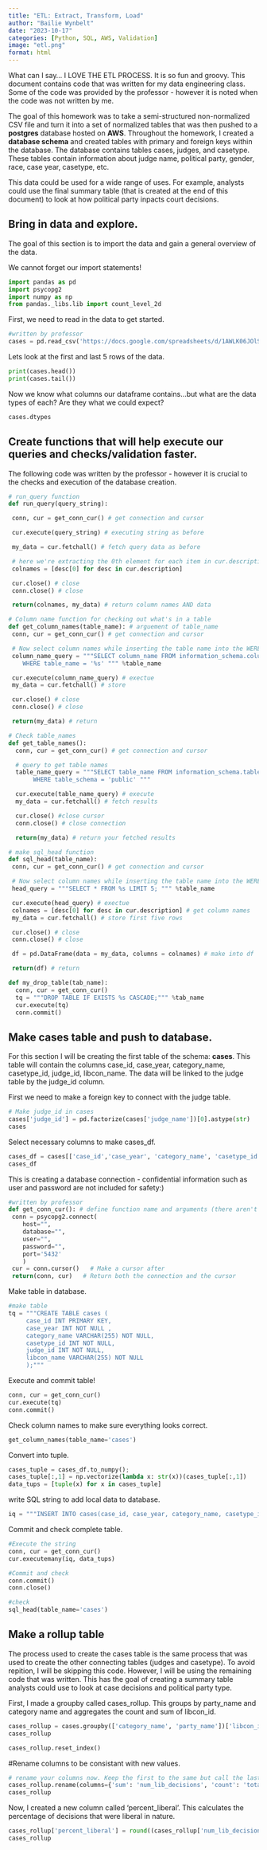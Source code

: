 ```yaml
---
title: "ETL: Extract, Transform, Load"
author: "Bailie Wynbelt"
date: "2023-10-17"
categories: [Python, SQL, AWS, Validation]
image: "etl.png"
format: html
---
```

What can I say... I LOVE THE ETL PROCESS. It is so fun and groovy. This document contains code that was written for my data engineering class. Some of the code was provided by the professor - however it is noted when the code was not written by me. 

The goal of this homework was to take a semi-structured non-normalized CSV file and turn it into a set of normalized tables that was then pushed to a **postgres** database hosted on **AWS**. Throughout the homework, I created a **database schema** and created tables with primary and foreign keys within the database. The database contains tables cases, judges, and casetype. These tables contain information about judge name, political party, gender, race, case year, casetype, etc. 

This data could be used for a wide range of uses. For example, analysts could use the final summary table (that is created at the end of this document) to look at how political party inpacts court decisions.

## Bring in data and explore.
The goal of this section is to import the data and gain a general overview of the data. 

We cannot forget our import statements!
```python
import pandas as pd
import psycopg2
import numpy as np
from pandas._libs.lib import count_level_2d
```

First, we need to read in the data to get started.
```python
#written by professor
cases = pd.read_csv('https://docs.google.com/spreadsheets/d/1AWLK06JOlSKImgoHNTbj7oXR5mRfsL2WWeQF6ofMq1g/gviz/tq?tqx=out:csv')
```

Lets look at the first and last 5 rows of the data.
```python
print(cases.head())
print(cases.tail())
```

Now we know what columns our dataframe contains...but what are the data types of each? Are they what we could expect?
```python
cases.dtypes
```

## Create functions that will help execute our queries and checks/validation faster.
The following code was written by the professor - however it is crucial to the checks and execution of the database creation.
```python
# run_query function
def run_query(query_string):

 conn, cur = get_conn_cur() # get connection and cursor

 cur.execute(query_string) # executing string as before

 my_data = cur.fetchall() # fetch query data as before

 # here we're extracting the 0th element for each item in cur.description
 colnames = [desc[0] for desc in cur.description]

 cur.close() # close
 conn.close() # close

 return(colnames, my_data) # return column names AND data

# Column name function for checking out what's in a table
def get_column_names(table_name): # arguement of table_name
 conn, cur = get_conn_cur() # get connection and cursor

 # Now select column names while inserting the table name into the WERE
 column_name_query = """SELECT column_name FROM information_schema.columns
    WHERE table_name = '%s' """ %table_name

 cur.execute(column_name_query) # exectue
 my_data = cur.fetchall() # store

 cur.close() # close
 conn.close() # close

 return(my_data) # return

# Check table_names
def get_table_names():
  conn, cur = get_conn_cur() # get connection and cursor

  # query to get table names
  table_name_query = """SELECT table_name FROM information_schema.tables
       WHERE table_schema = 'public' """

  cur.execute(table_name_query) # execute
  my_data = cur.fetchall() # fetch results

  cur.close() #close cursor
  conn.close() # close connection

  return(my_data) # return your fetched results

# make sql_head function
def sql_head(table_name):
 conn, cur = get_conn_cur() # get connection and cursor

 # Now select column names while inserting the table name into the WERE
 head_query = """SELECT * FROM %s LIMIT 5; """ %table_name

 cur.execute(head_query) # exectue
 colnames = [desc[0] for desc in cur.description] # get column names
 my_data = cur.fetchall() # store first five rows

 cur.close() # close
 conn.close() # close

 df = pd.DataFrame(data = my_data, columns = colnames) # make into df

 return(df) # return

def my_drop_table(tab_name):
  conn, cur = get_conn_cur()
  tq = """DROP TABLE IF EXISTS %s CASCADE;""" %tab_name
  cur.execute(tq)
  conn.commit()
```

## Make cases table and push to database.
For this section I will be creating the first table of the schema: **cases**. This table will contain the columns case_id, case_year, category_name, casetype_id, judge_id, libcon_name. The data will be linked to the judge table by the judge_id column.

First we need to make a foreign key to connect with the judge table.
```python
# Make judge_id in cases
cases['judge_id'] = pd.factorize(cases['judge_name'])[0].astype(str)
cases
```

Select necessary columns to make cases_df.
```python
cases_df = cases[['case_id','case_year', 'category_name', 'casetype_id', 'judge_id', 'libcon_name']]
cases_df
```

This is creating a database connection - confidential information such as user and password are not included for safety:)
```python
#written by professor
def get_conn_cur(): # define function name and arguments (there aren't any)
 conn = psycopg2.connect(
    host="",
    database="",
    user="",
    password="",
    port='5432'
    )
 cur = conn.cursor()   # Make a cursor after
 return(conn, cur)   # Return both the connection and the cursor
```

Make table in database.
```python
#make table
tq = """CREATE TABLE cases (
     case_id INT PRIMARY KEY,
     case_year INT NOT NULL ,
     category_name VARCHAR(255) NOT NULL,
     casetype_id INT NOT NULL,
     judge_id INT NOT NULL,
     libcon_name VARCHAR(255) NOT NULL
     );"""
```

Execute and commit table!
```python
conn, cur = get_conn_cur()
cur.execute(tq)
conn.commit()
```

Check column names to make sure everything looks correct.
```python
get_column_names(table_name='cases')
```
 
Convert into tuple.
```python
cases_tuple = cases_df.to_numpy();
cases_tuple[:,1] = np.vectorize(lambda x: str(x))(cases_tuple[:,1])
data_tups = [tuple(x) for x in cases_tuple]
```

write SQL string to add local data to database.
```python
iq = """INSERT INTO cases(case_id, case_year, category_name, casetype_id, judge_id, libcon_name) VALUES(%s, %s, %s, %s, %s, %s);"""
```

Commit and check complete table.
```python
#Execute the string
conn, cur = get_conn_cur()
cur.executemany(iq, data_tups)

#Commit and check
conn.commit()
conn.close()

#check
sql_head(table_name='cases')
```

## Make a rollup table
The process used to create the cases table is the same process that was used to create the other connecting tables (judges and casetype). To avoid repition, I will be skipping this code. However, I will be using the remaining code that was written. This has the goal of creating a summary table analysts could use to look at case decisions and political party type.

First, I made a groupby called cases_rollup. This groups by party_name and category name and aggregates the count and sum of libcon_id.
```python
cases_rollup = cases.groupby(['category_name', 'party_name'])['libcon_id'].agg(['sum', 'count']).reset_index()
cases_rollup

cases_rollup.reset_index()
```

#Rename columns to be consistant with new values.
```python
# rename your columns now. Keep the first to the same but call the last two 'total_cases' and 'num_lib_decisions'
cases_rollup.rename(columns={'sum': 'num_lib_decisions', 'count': 'total_cases'}, inplace = True)
cases_rollup
```

Now, I created a new column called 'percent_liberal'. This calculates the percentage of decisions that were liberal in nature.
```python
cases_rollup['percent_liberal'] = round((cases_rollup['num_lib_decisions'] / cases_rollup['total_cases']) * 100)
cases_rollup
```
